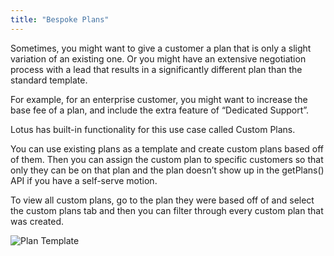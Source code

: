 ```yaml
---
title: "Bespoke Plans"
---
```


Sometimes, you might want to give a customer a plan that is only a slight variation of an existing one. Or you might have an extensive negotiation process with a lead that results in a significantly different plan than the standard template.

For example, for an enterprise customer, you might want to increase the base fee of a plan, and include the extra feature of “Dedicated Support”.

Lotus has built-in functionality for this use case called Custom Plans.

You can use existing plans as a template and create custom plans based off of them. Then you can assign the custom plan to specific customers so that only they can be on that plan and the plan doesn’t show up in the getPlans() API if you have a self-serve motion.

To view all custom plans, go to the plan they were based off of and select the custom plans tab and then you can filter through every custom plan that was created.

![Plan Template](/images/plan-management/template-86bf518aa9f668ca92e8ad35b83baab6.png)
